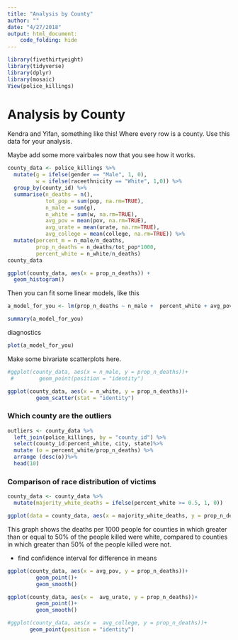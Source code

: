 ```yaml
---
title: "Analysis by County"
author: ""
date: "4/27/2018"
output: html_document:
    code_folding: hide
---
```


```r
library(fivethirtyeight)
library(tidyverse)
library(dplyr)
library(mosaic)
View(police_killings)
```


# Analysis by County
Kendra and Yifan, something like this! Where every row is a county. Use this data for your analysis. 

Maybe add some more vairbales now that you see how it works.

```r
county_data <- police_killings %>%
  mutate(g = ifelse(gender == "Male", 1, 0),
         w = ifelse(raceethnicity == "White", 1,0)) %>%
  group_by(county_id) %>%
  summarise(n_deaths = n(),
            tot_pop = sum(pop, na.rm=TRUE), 
            n_male = sum(g),
            n_white = sum(w, na.rm=TRUE),
            avg_pov = mean(pov, na.rm=TRUE),
            avg_urate = mean(urate, na.rm=TRUE),
            avg_college = mean(college, na.rm=TRUE)) %>%
  mutate(percent_m = n_male/n_deaths, 
         prop_n_deaths = n_deaths/tot_pop*1000,
         percent_white = n_white/n_deaths)
county_data
```

```r
ggplot(county_data, aes(x = prop_n_deaths)) +
  geom_histogram()
```

Then you can fit some linear models, like this

```r
a_model_for_you <- lm(prop_n_deaths ~ n_male +  percent_white + avg_pov + avg_urate + avg_college, data = county_data)

summary(a_model_for_you)
```

diagnostics

```r
plot(a_model_for_you)
```

Make some bivariate scatterplots here. 

```r
#ggplot(county_data, aes(x = n_male, y = prop_n_deaths))+
 #        geom_point(position = "identity")
```

```r
ggplot(county_data, aes(x = n_white, y = prop_n_deaths))+
         geom_scatter(stat = "identity")
```

### Which county are the outliers

```r
outliers <- county_data %>%
  left_join(police_killings, by = "county_id") %>%
  select(county_id:percent_white, city, state)%>%
  mutate (o = percent_white/prop_n_deaths) %>%
  arrange (desc(o))%>%
  head(10)
```


### Comparison of race distribution of victims 

```r
county_data <- county_data %>%
  mutate(majority_white_deaths = ifelse(percent_white >= 0.5, 1, 0))
```

```r
ggplot(data = county_data, aes(x = majority_white_deaths, y = prop_n_deaths)) + geom_boxplot(aes(group = majority_white_deaths))
```
 
This graph shows the deaths per 1000 people for counties in which greater than or equal to 50% of the people killed were white, compared to counties in which greater than 50% of the people killed were not.

- find confidence interval for difference in means

```r
ggplot(county_data, aes(x = avg_pov, y = prop_n_deaths))+
         geom_point()+
         geom_smooth()
```

```r
ggplot(county_data, aes(x =  avg_urate, y = prop_n_deaths))+
         geom_point()+
         geom_smooth()
```

```r
#ggplot(county_data, aes(x =  avg_college, y = prop_n_deaths))+
       geom_point(position = "identity")
```

